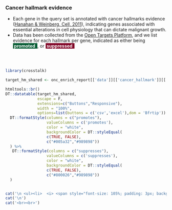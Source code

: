 ### Cancer hallmark evidence

* Each gene in the query set is annotated with cancer hallmarks evidence ([Hanahan & Weinberg, Cell, 2011](https://pubmed.ncbi.nlm.nih.gov/21376230/)), indicating genes associated with essential alterations in cell physiology that can dictate malignant growth.
* Data has been collected from the [Open Targets Platform](https://targetvalidation.org), and we list evidence for each hallmark per gene, indicated as either being <span style="background-color:#005a32; color:white"><b>&nbsp;promoted &nbsp;</b></span>, or <span style="background-color:#800026; color:white"><b>&nbsp;suppressed &nbsp; </b></span>

<br><br>


```r
library(crosstalk)

target_hm_shared <- onc_enrich_report[['data']][['cancer_hallmark']][['target']]

htmltools::br()
DT::datatable(target_hm_shared, 
              escape = F, 
              extensions=c("Buttons","Responsive"), 
              width = "100%",
              options=list(buttons = c('csv','excel'),dom = 'Bfrtip')) %>%
  DT::formatStyle(columns = c("promotes"),
                  valueColumns = c('promotes'),
                  color = "white", 
                  backgroundColor = DT::styleEqual(
                  c(TRUE, FALSE), 
                  c("#005a32","#989898"))
  ) %>%
   DT::formatStyle(columns = c("suppresses"),
                  valueColumns = c('suppresses'),
                  color = "white", 
                  backgroundColor = DT::styleEqual(
                  c(TRUE, FALSE), 
                  c("#800026","#989898"))
  )



```


```r

cat('\n <ul><li>  <i> <span style="font-size: 105%; padding: 3px; background-color:#989898; color:white">&nbsp;&nbsp;<b>NO</b> query genes with cancer hallmark associations from Open Targets Platform were found. &nbsp;&nbsp; </span></i></li></ul>',sep='\n')
cat('\n')
cat('<br><br>')

```

<br><br>
